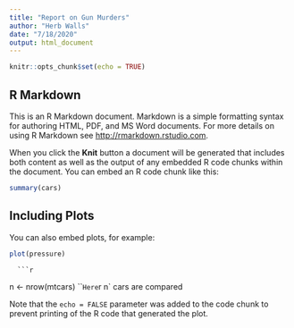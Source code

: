 ```yaml
---
title: "Report on Gun Murders"
author: "Herb Walls"
date: "7/18/2020"
output: html_document
---
```


```r
knitr::opts_chunk$set(echo = TRUE)
```

## R Markdown

This is an R Markdown document. Markdown is a simple formatting syntax for authoring HTML, PDF, and MS Word documents. For more details on using R Markdown see <http://rmarkdown.rstudio.com>.

When you click the **Knit** button a document will be generated that includes both content as well as the output of any embedded R code chunks within the document. You can embed an R code chunk like this:

```r
summary(cars)
```

## Including Plots

You can also embed plots, for example:

```r
plot(pressure)
```

      ```r
n <- nrow(mtcars)
```
Here `r n` cars are compared

Note that the `echo = FALSE` parameter was added to the code chunk to prevent printing of the R code that generated the plot.
